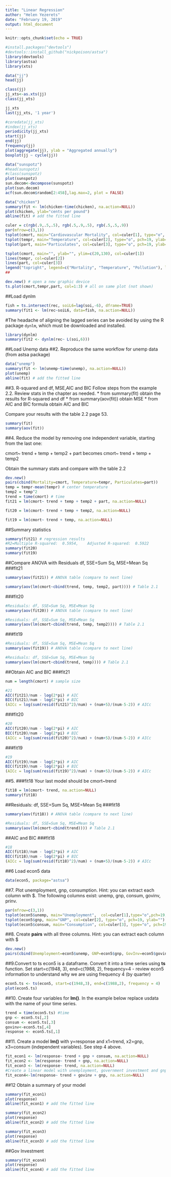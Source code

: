 ```yaml
---
title: "Linear Regression"
author: "Helen Yezerets"
date: "February 19, 2019"
output: html_document
---
```


```r
knitr::opts_chunk$set(echo = TRUE)
```

```r
#install.packages("devtools")
#devtools::install_github("nickpoison/astsa")
library(devtools)
library(astsa)
library(xts)

```
```r
data("jj")
head(jj)
```

```r

class(jj)
jj_xts<-as.xts(jj)
class(jj_xts)
```
```r
jj_xts
last(jj_xts, '1 year')
```

```r
#coredata(jj_xts)
#index(jj_xts)
periodicity(jj_xts)
start(jj)
end(jj)
frequency(jj)
plot(aggregate(jj), ylab = "Aggregated annually")
boxplot(jj ~ cycle(jj))
```

```r
data("sunspotz")
#head(sunspotz)
#class(sunspotz)
plot(sunspotz)
sun.decom<-decompose(sunspotz)
plot(sun.decom)
acf(sun.decom$random[2:458],lag.max=2, plot = FALSE)
```



```r
data("chicken")
summary(fit <- lm(chicken~time(chicken), na.action=NULL))
plot(chicken, ylab="cents per pound")
abline(fit) # add the fitted line
```

```r
culer = c(rgb(.9,.5,.5), rgb(.5,.9,.5), rgb(.5,.5,.9))
par(mfrow=c(3,1))
tsplot(cmort, main="Cardiovascular Mortality", col=culer[1], type="o", pch=19, ylab="")
tsplot(tempr, main="Temperature", col=culer[2], type="o", pch=19, ylab="")
tsplot(part, main="Particulates", col=culer[3], type="o", pch=19, ylab="")
```

```r
tsplot(cmort, main="", ylab="", ylim=c(20,130), col=culer[1])
lines(tempr, col=culer[2])
lines(part, col=culer[3])   
legend("topright", legend=c("Mortality", "Temperature", "Pollution"), lty=1, lwd=2, col=culer, bg="white")
##

```
```r
dev.new() # open a new graphic device
ts.plot(cmort,tempr,part, col=1:3) # all on same plot (not shown)
```


##Load dynlm
```r
fish = ts.intersect(rec, soiL6=lag(soi,-6), dframe=TRUE)
summary(fit1 <- lm(rec~soiL6, data=fish, na.action=NULL))
```

#The headache of aligning the lagged series can be avoided by using the R package `dynlm`, which must be downloaded and installed.
```r
library(dynlm)
summary(fit2 <- dynlm(rec~ L(soi,6)))

```
##Load Unemp data
##2. 
Reproduce the same workflow for unemp data (from astsa package)
```r
data("unemp")
summary(fit <- lm(unemp~time(unemp), na.action=NULL))
plot(unemp)
abline(fit) # add the fitted line
```

##3. R-squared and df, MSE,AIC and BIC
Follow steps from the example 2.2. Review stats in the chapter as needed.
* from summary(fit) obtain the results for R-squared and df
* from summary(aov(fit)) obtain MSE
* from AIC and BIC formula obtain AIC and BIC

Compare your results with the table 2.2 page 53.
```r
summary(fit)
summary(aov(fit))

```
##4. Reduce the model 
by removing one independent variable, starting from the last one:

cmort~ trend + temp + temp2 + part  becomes cmort~ trend + temp + temp2

Obtain the summary stats and compare with the table 2.2

```r
dev.new()
pairs(cbind(Mortality=cmort, Temperature=tempr, Particulates=part))
temp = tempr-mean(tempr) # center temperature
temp2 = temp^2
trend = time(cmort) # time
fit21 = lm(cmort~ trend + temp + temp2 + part, na.action=NULL)

fit20 = lm(cmort~ trend + temp + temp2, na.action=NULL)

fit19 = lm(cmort~ trend + temp, na.action=NULL)


```

##Summary statistics
```r
summary(fit21) # regression results
#R2=Multiple R-squared:  0.5954,	Adjusted R-squared:  0.5922 
summary(fit20)
summary(fit19)
```

##Compare ANOVA with Residuals
df, SSE=Sum Sq, MSE=Mean Sq
###fit21
```r

summary(aov(fit21)) # ANOVA table (compare to next line)

summary(aov(lm(cmort~cbind(trend, temp, temp2, part)))) # Table 2.1
```
###fit20
```r
#Residuals: df, SSE=Sum Sq, MSE=Mean Sq
summary(aov(fit20)) # ANOVA table (compare to next line)

#Residuals: df, SSE=Sum Sq, MSE=Mean Sq
summary(aov(lm(cmort~cbind(trend, temp, temp2)))) # Table 2.1
```
###fit19
```r
#Residuals: df, SSE=Sum Sq, MSE=Mean Sq
summary(aov(fit19)) # ANOVA table (compare to next line)

#Residuals: df, SSE=Sum Sq, MSE=Mean Sq
summary(aov(lm(cmort~cbind(trend, temp)))) # Table 2.1
```

##Obtain AIC and BIC
###fit21
```r
num = length(cmort) # sample size

#21
AIC(fit21)/num - log(2*pi) # AIC
BIC(fit21)/num - log(2*pi) # BIC
(AICc = log(sum(resid(fit21)^2)/num) + (num+5)/(num-5-2)) # AICc
```
###fit20
```r
#20
AIC(fit20)/num - log(2*pi) # AIC
BIC(fit20)/num - log(2*pi) # BIC
(AICc = log(sum(resid(fit20)^2)/num) + (num+5)/(num-5-2)) # AICc

```

###fit19
```r
#19
AIC(fit19)/num - log(2*pi) # AIC
BIC(fit19)/num - log(2*pi) # BIC
(AICc = log(sum(resid(fit19)^2)/num) + (num+5)/(num-5-2)) # AICc

```
##5. 
###fit18
Your last model should be cmort~trend
```r
fit18 = lm(cmort~ trend, na.action=NULL)
summary(fit18)
```


##Residuals: df, SSE=Sum Sq, MSE=Mean Sq
###fit18
```r
summary(aov(fit18)) # ANOVA table (compare to next line)

#Residuals: df, SSE=Sum Sq, MSE=Mean Sq
summary(aov(lm(cmort~cbind(trend)))) # Table 2.1
```
##AIC and BIC
###fit18
```r
#18
AIC(fit18)/num - log(2*pi) # AIC
BIC(fit18)/num - log(2*pi) # BIC
(AICc = log(sum(resid(fit18)^2)/num) + (num+5)/(num-5-2)) # AICc

```

##6
Load econ5 data
```r
data(econ5, package="astsa")
```
##7. 
Plot unemployment, gnp, consumption. Hint: you can extract each column with $. The following columns exist:  unemp, gnp, consum, govinv, prinv.

```r

par(mfrow=c(3,1))
tsplot(econ5$unemp, main="Unemployment",  col=culer[1],type="o",pch=19, ylab="")
tsplot(econ5$gnp, main="GNP", col=culer[2], type="o", pch=19, ylab="")
tsplot(econ5$consum, main="Consumption", col=culer[3], type="o", pch=19, ylab="")
```
##8. 
Create **pairs** with all three columns. Hint: you can extract each column with $

```r
dev.new()
pairs(cbind(Unemployment=econ5$unemp, GNP=econ5$gnp, GovInv=econ5$govinv, Consump= econ5$consum, Private=econ5$prinv))

```

##9.Convert to ts
econ5 is a dataframe. Convert it into a time series using **ts** function. 
Set start=c(1948, 3), end=c(1988, 2), frequency=4 - review econ5 information to understand why we are using frequency 4 (by quarter)

```r
econ5.ts <- ts(econ5, start=c(1948,3), end=c(1988,2), frequency = 4)
plot(econ5.ts)
```

##10. 
Create four variables for **lm()**. In the example below replace usdata with the name of your time series.
```r
trend = time(econ5.ts) #time
gnp <- econ5.ts[,2]
consum <- econ5.ts[,3]
govinv<-econ5.ts[,4]
response <- econ5.ts[,1]
```

##11. 
Create a model **lm()** with y=response and x1=trend, x2=gnp, x3=consum (independent variables). See step 4 above.
```r
fit_econ1 <- lm(response~ trend + gnp + consum, na.action=NULL)
fit_econ2 <- lm(response~ trend + gnp, na.action=NULL)
fit_econ3 <- lm(response~ trend, na.action=NULL)
#Create a linear model with unemployment, government investment and gnp.
fit_econ4<-lm(response~ trend + govinv + gnp, na.action=NULL)

```
##12
Obtain a summary of your model

```r
summary(fit_econ1)
plot(response)
abline(fit_econ1) # add the fitted line
```

```r

summary(fit_econ2)
plot(response)
abline(fit_econ2) # add the fitted line
```

```r
summary(fit_econ3)
plot(response)
abline(fit_econ3) # add the fitted line
```

##Gov Investment

```r
summary(fit_econ4)
plot(response)
abline(fit_econ4) # add the fitted line
```

